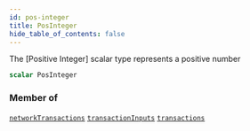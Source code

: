 ```yaml
---
id: pos-integer
title: PosInteger
hide_table_of_contents: false
---
```








The [Positive Integer] scalar type represents a positive number


```graphql
scalar PosInteger
```




### Member of

[`networkTransactions`](/build/api/schema/queries/network-transactions)  <Badge class="secondary" text="query"/><Bullet />[`transactionInputs`](/build/api/schema/queries/transaction-inputs)  <Badge class="secondary" text="query"/><Bullet />[`transactions`](/build/api/schema/queries/transactions)  <Badge class="secondary" text="query"/>



